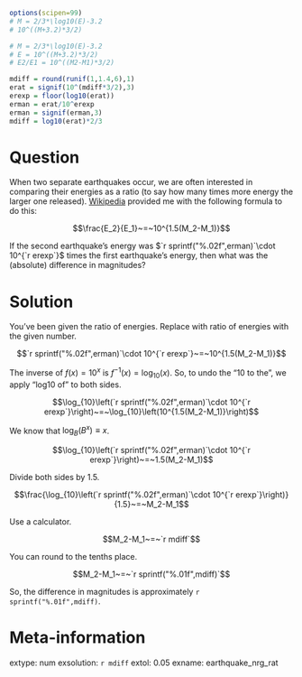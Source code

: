 ```r
options(scipen=99)
# M = 2/3*\log10(E)-3.2
# 10^((M+3.2)*3/2)

# M = 2/3*\log10(E)-3.2
# E = 10^((M+3.2)*3/2)
# E2/E1 = 10^((M2-M1)*3/2)

mdiff = round(runif(1,1.4,6),1)
erat = signif(10^(mdiff*3/2),3)
erexp = floor(log10(erat))
erman = erat/10^erexp
erman = signif(erman,3)
mdiff = log10(erat)*2/3

```

Question
========

When two separate earthquakes occur, we are often interested in comparing their energies as a ratio (to say how many times more energy the larger one released). [Wikipedia](https://en.wikipedia.org/wiki/Moment_magnitude_scale#Comparative_energy_released_by_two_earthquakes) provided me with the following formula to do this:

$$\frac{E_2}{E_1}~=~10^{1.5(M_2-M_1)}$$

If the second earthquake's energy was $`r sprintf("%.02f",erman)`\cdot 10^{`r erexp`}$ times the first earthquake's energy, then what was the (absolute) difference in magnitudes?


Solution
========

You've been given the ratio of energies. Replace with ratio of energies with the given number.

$$`r sprintf("%.02f",erman)`\cdot 10^{`r erexp`}~=~10^{1.5(M_2-M_1)}$$

The inverse of $f(x)=10^x$ is $f^{-1}(x)=\log_{10}(x)$. So, to undo the "10 to the", we apply "log10 of" to both sides.


$$\log_{10}\left(`r sprintf("%.02f",erman)`\cdot 10^{`r erexp`}\right)~=~\log_{10}\left(10^{1.5(M_2-M_1)}\right)$$

We know that $\log_B(B^x)\equiv x$.


$$\log_{10}\left(`r sprintf("%.02f",erman)`\cdot 10^{`r erexp`}\right)~=~1.5(M_2-M_1)$$

Divide both sides by 1.5.


$$\frac{\log_{10}\left(`r sprintf("%.02f",erman)`\cdot 10^{`r erexp`}\right)}{1.5}~=~M_2-M_1$$

Use a calculator.

$$M_2-M_1~=~`r mdiff`$$

You can round to the tenths place.

$$M_2-M_1~=~`r sprintf("%.01f",mdiff)`$$

So, the difference in magnitudes is approximately `r sprintf("%.01f",mdiff)`.

Meta-information
============
extype: num
exsolution: `r mdiff`
extol: 0.05
exname: earthquake_nrg_rat